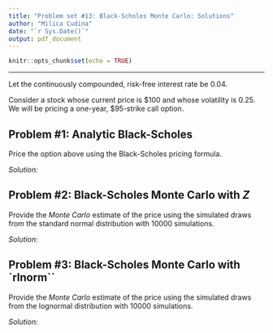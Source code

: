 ```yaml
---
title: "Problem set #13: Black-Scholes Monte Carlo: Solutions"
author: "Milica Cudina"
date: "`r Sys.Date()`"
output: pdf_document
---
```


```r
knitr::opts_chunk$set(echo = TRUE)
```

---

Let the continuously compounded, risk-free interest rate be $0.04$. 


Consider a stock whose current price is \$100 and whose volatility is $0.25$. We will be pricing a one-year, \$95-strike call option. 


## Problem #1: Analytic Black-Scholes
Price the option above using the Black-Scholes pricing formula. 

*Solution:*

## Problem #2: Black-Scholes Monte Carlo with $Z$
Provide the *Monte Carlo* estimate of the price using the simulated draws from the standard normal distribution with 10000 simulations.

*Solution:*

## Problem #3: Black-Scholes Monte Carlo with `rlnorm``
Provide the *Monte Carlo* estimate of the price using the simulated draws from the lognormal distribution with 10000 simulations.

*Solution:*

